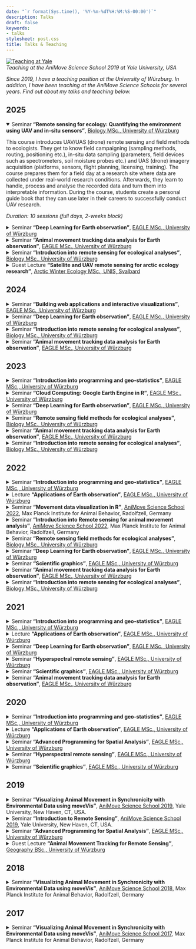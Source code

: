 ```yaml
---
date: "`r format(Sys.time(), '%Y-%m-%dT%H:%M:%S-00:00')`"
description: Talks
draft: false
keywords:
- talks
stylesheet: post.css
title: Talks & Teaching
---
```


<a href="https://animove.org/" target="_blank">![Teaching at Yale](/img/teaching.jpg)</a>
<figcaption>*Teaching at the AniMove Science School 2019 at Yale University, USA*</figcaption>

*Since 2019, I have a teaching position at the University of Würzburg. In addition, I have been teaching at the AniMove Science Schools for several years. Find out about my talks and teaching below.*

## 2025

<details open>
  <summary>Seminar **"Remote sensing for ecology: Quantifying the environment using UAV and in-situ sensors"**, [Biology MSc., University of Würzburg](https://www.biologie.uni-wuerzburg.de/en/biostudium/master/)</summary>
  <p>This course introduces UAV/UAS (drone) remote sensing and field methods to ecologists. They get to know field campaigning (sampling methods, routing, positioning etc.), in-situ data sampling (parameters, field devices such as spectrometers, soil moisture probes etc.) and UAS (drone) imagery acquisition (platforms, sensors, flight planning, licensing, training). The course prepares them for a field day at a research site where data are collected under real-world research conditions. Afterwards, they learn to handle, process and analyse the recorded data and turn them into interpretable information. During the course, students create a personal guide book that they can use later in their careers to successfully conduct UAV research.</p>
  <p>*Duration: 10 sessions (full days, 2-weeks block)*</p>
</details>

<details>
  <summary>Seminar **"Deep Learning for Earth observation"**, [EAGLE MSc., University of Würzburg](https://eagle-science.org)</summary>
  <p>This methodological course introduces *Deep Learning* with a practical focus on how to use it for image processing in Earth observation. Students get to know the principles behind the design of Neural Networks and the training thereof using *Deep Learning*. They learn about loss, backpropagation, optimization, activation functions & vanishing gradients, over- & underfitting, regularization, augmentation, convolutions, layers of state vs. stateless layers, sequential and non-sequential network designs for image processing tasks such as classification and segmentation etc. The course is taught `Pyhton` and `R`, mainly using `keras` and `tensorflow`.</p>
  <p>*Duration: 12 sessions (1.5 hours each)*</p>
</details>

<details>
  <summary>Seminar **"Animal movement tracking data analysis for Earth observation"**, [EAGLE MSc., University of Würzburg](https://eagle-science.org)</summary>
  <p>This modelling course introduces concepts and methods to Earth observation students who want to learn to work with animal movement trajectories, a special type of spatio-temporal data, and integrate such with Earth observation analyses. The course aims to find data-driven answers to questions such as: Why do animals move through the landscape the way they do? How are they impacted by their environments? And: Which environmental conditions are tied to what kind of of movement behavior? While the course introduces background knowledge on topics such as movement theory, the effects of discretely observing continuous processes (e.g. sampling rate, autocorrelation, bias etc.), scale-dependencies/matching, tracking approaches and location error, its practical focus lays on methods to handle and analyze tracking data (e.g. using geometric & variance component analyses, behavioral segmentation, area-metrics such as home ranges, remote-sensing driven trajectory analysis incl. corridor analysis & habitat analysis) as well as tracking data in combination with remotely sensed environmental data (e.g. through resource utilization modelling, resource selection modelling and step selection modelling). This leads students to eventually be able to independently spot patterns in movement data, make connections to environmental conditions, and, finally, jointly model movement tracking and remotely sensed environmental data.</p>
  <p>*Duration: 4 sessions (4 hours each)*</p>
</details>

<details>
  <summary>Seminar **"Introduction into remote sensing for ecological analyses"**, [Biology MSc., University of Würzburg](https://www.biologie.uni-wuerzburg.de/en/biostudium/master/)</summary>
  <p>In this course, ecology students are introduced to remote sensing and geo-analysis for ecological research applications and learn to independently use remote sensing in their own research fields. In the first week, students are introduced to remote sensing and geo-spatial data and methods and learn to use `QGIS` and `R` for geo-spatial analysis. In the second week, they apply remote sensing and geo-analysis to answer their own real-world ecological research questions. At the end of the course, they present their remote-sensing-enabled findings.</p>
  <p>*Duration: 10 sessions (full days, 2-weeks block)*</p>
</details>

<details>
  <summary>Guest Lecture **"Satellite and UAV remote sensing for arctic ecology research"**, [Arctic Winter Ecology MSc., UNIS, Svalbard](https://www.unis.no/courses/ab-329-arctic-winter-ecology/)</summary>
  <p>In this guest lecture, Arctic winter ecology MSc. students were introduced to satellite and UAV remote sensing and geo-analysis for ecological research applications in the Arctic. The guest lecture was held at the invitation of [Prof. Dr. Simone Lang (UNIS)](https://www.unis.no/staff/simone-lang/) as part of a six-week international [MSc. course on Arctic winter ecology](https://www.unis.no/courses/ab-329-arctic-winter-ecology/). On the first day, students were introduced to remote sensing research applications, physical principles of remote sensing and fundamental methods for remote sensing data analysis. In an hands-on session, they learned to handle, visualize and analyze remote sensing data from both Earth observation satellites and Unoccupied Aerial Vehicles (UAVs) using geo-spatial software, including *QGIS* and `R`. Afterwards, students were introduced to UAV remote sensing sensors and platforms as well as mission planning. The day finished with the design of a real-world field campaign for the next day, including in-situ snow data collection and UAV thermal and LiDAR data collection using two drones. On the second day, students learned in the field how to in-situ collecting snow parameters,, including snow depth, snow wetness, snow temperatures, snow hardness etc. To geo-locate in-situ measurements with high accuracy, students learned to use real-time kinematic (RTK) corrected GPS. Afterwards, two UAV systems were flown to map the research area, equipped with a thermal and a LiDAR sensor. Later-on, students had the chance to experiment with the data they had collected themselves, e.g. by validating UAV-derived snow depth or snow temperature data against their own measurements. The data collected during the course are of high potential value for Arctic ecology research, as they can be used to quantify the impact of snow properties on vegetation phenology and resource development in spring and summer.</p>
  <p>*Duration: 2 sessions (full days, 2-days block)*</p>
</details>

## 2024

<details>
  <summary>Seminar **"Building web applications and interactive visualizations"**, [EAGLE MSc., University of Würzburg](https://eagle-science.org)</summary>
  <p>Interactive visualizations using `shiny` for `R` in combination with `leaflet`, `plotly`, `ggplot2` and `LaTeX`. Basics of web design using `html`, `css` and `javascript`. Basics on *Declarative Programming* and *Lazy Execution*. Introduction into client-server communication using *reactive contexts* and *event observation*. Introduction into basic *UI* design such as dashboard UIs, interactive maps, interactive plots etc.</p>
  <p>*Duration: 3 sessions (1.5 hours each)*</p>
</details>

<details>
  <summary>Seminar **"Deep Learning for Earth observation"**, [EAGLE MSc., University of Würzburg](https://eagle-science.org)</summary>
  <p>This methodological course introduces *Deep Learning* with a practical focus on how to use it for image processing in Earth observation. Students get to know the principles behind the design of Neural Networks and the training thereof using *Deep Learning*. They learn about loss, backpropagation, optimization, activation functions & vanishing gradients, over- & underfitting, regularization, augmentation, convolutions, layers of state vs. stateless layers, sequential and non-sequential network designs for image processing tasks such as classification and segmentation etc. The course is taught `Pyhton` and `R`, mainly using `keras` and `tensorflow`.</p>
  <p>*Duration: 12 sessions (1.5 hours each)*</p>
</details>

<details>
  <summary>Seminar **"Introduction into remote sensing for ecological analyses"**, [Biology MSc., University of Würzburg](https://www.biologie.uni-wuerzburg.de/en/biostudium/master/)</summary>
  <p>Remote sensing applications; physical principles (electromagnetic radiation, absorption, emission, reflectance, optics, spectral information); spatial raster & vector data types; coordinate reference systems & projections; *QGIS* & `R`; `R` for spatial & remote sensing data analysis; spectral indices; basic modelling (classifiers, regressions); generating experience-driven ground truth using digitization; supervised classifications; (statistical) validation; accuracy assessment; scale of data vs. scale of observation targets; resolutions.</p>
  <p>*Duration: 10 sessions (full days, 2-weeks block)*</p>
</details>

<details>
  <summary>Seminar **"Animal movement tracking data analysis for Earth observation"**, [EAGLE MSc., University of Würzburg](https://eagle-science.org)</summary>
  <p>This modelling course introduces concepts and methods to Earth observation students who want to learn to work with animal movement trajectories, a special type of spatio-temporal data, and integrate such with Earth observation analyses. The course aims to find data-driven answers to questions such as: Why do animals move through the landscape the way they do? How are they impacted by their environments? And: Which environmental conditions are tied to what kind of of movement behavior? While the course introduces background knowledge on topics such as movement theory, the effects of discretely observing continuous processes (e.g. sampling rate, autocorrelation, bias etc.), scale-dependencies/matching, tracking approaches and location error, its practical focus lays on methods to handle and analyze tracking data (e.g. using geometric & variance component analyses, behavioral segmentation, area-metrics such as home ranges, remote-sensing driven trajectory analysis incl. corridor analysis & habitat analysis) as well as tracking data in combination with remotely sensed environmental data (e.g. through resource utilization modelling, resource selection modelling and step selection modelling). This leads students to eventually be able to independently spot patterns in movement data, make connections to environmental conditions, and, finally, jointly model movement tracking and remotely sensed environmental data.</p>
  <p>*Duration: 5 sessions (full days, 1-week block)*</p>
</details>

## 2023

<details>
<summary>Seminar **"Introduction into programming and geo-statistics"**, [EAGLE MSc., University of Würzburg](http://eagle-science.org)</summary>
  <p>Basics of `R` & *QGIS*; version control using *git*; `R` in comparison to other languages (interpreter vs. compiler, memory management etc.); programming paradigms; procedural vs. object-oriented vs. functional programming; types/modes, structures, indexing; implicit vs. explicit type conversion; control flow constructs & vectorization; functions; package building; data visualization; statistics; spatial data analysis; image processing; classification models etc.</p>
  <p>*Duration: 12 sessions (1.5 hours each)*</p>
</details>

<details>
<summary>Seminar **"Cloud Computing: Google Earth Engine in R"**, [EAGLE MSc., University of Würzburg](http://eagle-science.org)</summary>
  <p>A practical guide towards building custom GEE processing pipelines natively in `R` using `rgee`.</p>
  <p>*Duration: 1 session (1.5 hours)*</p>
</details>

<details>
  <summary>Seminar **"Deep Learning for Earth observation"**, [EAGLE MSc., University of Würzburg](https://eagle-science.org)</summary>
  <p>This methodological course introduces *Deep Learning* with a practical focus on how to use it for image processing in Earth observation. Students get to know the principles behind the design of Neural Networks and the training thereof using *Deep Learning*. They learn about loss, backpropagation, optimization, activation functions & vanishing gradients, over- & underfitting, regularization, augmentation, convolutions, layers of state vs. stateless layers, sequential and non-sequential network designs for image processing tasks such as classification and segmentation etc. The course is taught in `R` and `Pyhton`, mainly using `keras` and `tensorflow`.</p>
  <p>*Duration: 12 sessions (1.5 hours each)*</p>
</details>

<details>
  <summary>Seminar **"Remote sensing field methods for ecological analyses"**, [Biology MSc., University of Würzburg](https://www.biologie.uni-wuerzburg.de/en/biostudium/master/)</summary>
  <p>This course introduces remote sensing field methods to ecologists. They are get to know field campaigning (sampling methods, routing, positioning etc.), in-situ data sampling (parameters, field devices such as spectrometers, soil moisture probes etc.) and UAS (drone) imagery acquisition (platforms, sensors, flight planning, licensing, training). This prepares them for a field day at a research site where data are collected under real-world research conditions. Afterwards, they learn to handle, process and analyse the recorded data and turn them into interpretable information.</p>
  <p>*Duration: 10 sessions (full days, 2-weeks block)*</p>
</details>

<details>
  <summary>Seminar **"Animal movement tracking data analysis for Earth observation"**, [EAGLE MSc., University of Würzburg](https://eagle-science.org)</summary>
  <p>This modelling course introduces concepts and methods to Earth observation students who want to learn to work with animal movement trajectories, a special type of spatio-temporal data, and integrate such with Earth observation analyses. The course aims to find data-driven answers to questions such as: Why do animals move through the landscape the way they do? How are they impacted by their environments? And: Which environmental conditions are tied to what kind of of movement behavior? While the course introduces background knowledge on topics such as movement theory, the effects of discretely observing continuous processes (e.g. sampling rate, autocorrelation, bias etc.), scale-dependencies/matching, tracking approaches and location error, its practical focus lays on methods to handle and analyze tracking data (e.g. using geometric & variance component analyses, behavioral segmentation, area-metrics such as home ranges, remote-sensing driven trajectory analysis incl. corridor analysis & habitat analysis) as well as tracking data in combination with remotely sensed environmental data (e.g. through resource utilization modelling, resource selection modelling and step selection modelling). This leads students to eventually be able to independently spot patterns in movement data, make connections to environmental conditions, and, finally, jointly model movement tracking and remotely sensed environmental data.</p>
  <p>*Duration: 5 sessions (full days, 1-week block)*</p>
</details>

<details>
  <summary>Seminar **"Introduction into remote sensing for ecological analyses"**, [Biology MSc., University of Würzburg](https://www.biologie.uni-wuerzburg.de/en/biostudium/master/)</summary>
  <p>Remote sensing applications; physical principles (electromagnetic radiation, absorption, emission, reflectance, optics, spectral information); spatial raster & vector data types; coordinate reference systems & projections; *QGIS* & `R`; `R` for spatial & remote sensing data analysis; spectral indices; basic modelling (classifiers, regressions); generating experience-driven ground truth using digitization; supervised classifications; (statistical) validation; accuracy assessment; scale of data vs. scale of observation targets; resolutions.</p>
  <p>*Duration: 10 sessions (full days, 2-weeks block)*</p>
</details>

## 2022

<details>
<summary>Seminar **"Introduction into programming and geo-statistics"**, [EAGLE MSc., University of Würzburg](http://eagle-science.org)</summary>
  <p>Basics of `R` & *QGIS*; version control using *git*; `R` in comparison to other languages (interpreter vs. compiler, memory management etc.); programming paradigms; procedural vs. object-oriented vs. functional programming; types/modes, structures, indexing; implicit vs. explicit type conversion; control flow constructs & vectorization; functions; package building; data visualization; statistics; spatial data analysis; image processing; classification models etc.</p>
  <p>*Duration: 12 sessions (1.5 hours each)*</p>
</details>

<details>
  <summary>Lecture **"Applications of Earth observation"**, [EAGLE MSc., University of Würzburg](https://eagle-science.org)</summary>
  <p>Remote sensing of forests, vulnerabilities & risks, biodiversity, wildlife ecology, natural resources, fire & burnt areas, coasts, diseases & health, agriculture, soil, land cover & land use, human settlements, policy etc.</p>
  <p>*Duration: 12 sessions (1.5 hours each)*</p>
</details>

<details>
  <summary>Seminar **"Movement data visualization in R"**, [AniMove Science School 2022](https://animove.org/), Max Planck Institute for Animal Behavior, Radolfzell, Germany</summary>
  <p>*Duration: 1 session (2.5 hours)*</p>
</details>

<details>
  <summary>Seminar **"Introduction into Remote sensing for animal movement analysis"**, [AniMove Science School 2022](https://animove.org/), Max Planck Institute for Animal Behavior, Radolfzell, Germany</summary>
  <p>*Duration: 2 sessions (full days)*</p>
</details>

<details>
  <summary>Seminar **"Remote sensing field methods for ecological analyses"**, [Biology MSc., University of Würzburg](https://www.biologie.uni-wuerzburg.de/en/biostudium/master/)</summary>
  <p>This course introduces remote sensing field methods to ecologists. They are get to know field campaigning (sampling methods, routing, positioning etc.), in-situ data sampling (parameters, field devices such as spectrometers, soil moisture probes etc.) and UAS (drone) imagery acquisition (platforms, sensors, flight planning, licensing, training). This prepares them for a field day at a research site where data are collected under real-world research conditions. Afterwards, they learn to handle, process and analyse the recorded data and turn them into interpretable information.</p>
  <p>*Duration: 10 sessions (full days, 2-week block)*</p>
</details>


<details>
  <summary>Seminar **"Deep Learning for Earth observation"**, [EAGLE MSc., University of Würzburg](https://eagle-science.org)</summary>
  <p>This methodological course introduces *Deep Learning* with a practical focus on how to use it for image processing in Earth observation. Students get to know the principles behind the design of Neural Networks and the training thereof using *Deep Learning*. They learn about loss, backpropagation, optimization, activation functions & vanishing gradients, over- & underfitting, regularization, augmentation, convolutions, layers of state vs. stateless layers, sequential and non-sequential network designs for image processing tasks such as classification and segmentation etc. The course is taught in `R` and `Pyhton`, mainly using `keras` and `tensorflow`.</p>
  <p>*Duration: 12 sessions (1.5 hours each)*</p>
</details>

<details>
  <summary>Seminar **"Scientific graphics"**, [EAGLE MSc., University of Würzburg](https://eagle-science.org)</summary>
  <p>(Interactive) visualizations using `LaTeX`, `leaflet`, `plotly`, `ggplot2`, `shiny`, basics of web design using `html`, `css`, `javascript` (including frameworks such as `bootstrap`), static site generation frameworks such as `hugo`, `jekyll` etc.</p>
  <p>*Duration: 5 sessions (1.5 hours each)*</p>
</details>

<details>
  <summary>Seminar **"Animal movement tracking data analysis for Earth observation"**, [EAGLE MSc., University of Würzburg](https://eagle-science.org)</summary>
  <p>This modelling course introduces concepts and methods to Earth observation students who want to learn to work with animal movement trajectories, a special type of spatio-temporal data, and integrate such with Earth observation analyses. The course aims to find data-driven answers to questions such as: Why do animals move through the landscape the way they do? How are they impacted by their environments? And: Which environmental conditions are tied to what kind of of movement behavior? While the course introduces background knowledge on topics such as movement theory, the effects of discretely observing continuous processes (e.g. sampling rate, autocorrelation, bias etc.), scale-dependencies/matching, tracking approaches and location error, its practical focus lays on methods to handle and analyze tracking data (e.g. using geometric & variance component analyses, behavioral segmentation, area-metrics such as home ranges, remote-sensing driven trajectory analysis incl. corridor analysis & habitat analysis) as well as tracking data in combination with remotely sensed environmental data (e.g. through resource utilization modelling, resource selection modelling and step selection modelling). This leads students to eventually be able to independently spot patterns in movement data, make connections to environmental conditions, and, finally, jointly model movement tracking and remotely sensed environmental data.</p>
  <p>*Duration: 5 sessions (full days, 1-week block)*</p>
</details>


<details>
  <summary>Seminar **"Introduction into remote sensing for ecological analyses"**, [Biology MSc., University of Würzburg](https://www.biologie.uni-wuerzburg.de/en/biostudium/master/)</summary>
  <p>Remote sensing applications; physical principles (electromagnetic radiation, absorption, emission, reflectance, optics, spectral information); spatial raster & vector data types; coordinate reference systems & projections; *QGIS* & `R`; `R` for spatial & remote sensing data analysis; spectral indices; basic modelling (classifiers, regressions); generating experience-driven ground truth using digitization; supervised classifications; (statistical) validation; accuracy assessment; scale of data vs. scale of observation targets; resolutions.</p>
  <p>*Duration: 10 sessions (full days, 2-weeks block)*</p>
</details>


## 2021

<details>
<summary>Seminar **"Introduction into programming and geo-statistics"**, [EAGLE MSc., University of Würzburg](http://eagle-science.org)</summary>
  <p>Basics of `R` & *QGIS*; version control using *git*; `R` in comparison to other languages (interpreter vs. compiler, memory management etc.); programming paradigms; procedural vs. object-oriented vs. functional programming; types/modes, structures, indexing; implicit vs. explicit type conversion; control flow constructs & vectorization; functions; package building; data visualization; statistics; spatial data analysis; image processing; classification models etc.</p>
  <p>*Duration: 12 sessions (1.5 hours each)*</p>
</details>

<details>
  <summary>Lecture **"Applications of Earth observation"**, [EAGLE MSc., University of Würzburg](http://eagle-science.org)</summary>
  <p>Remote sensing of forests, vulnerabilities & risks, biodiversity, wildlife ecology, natural resources, fire & burnt areas, coasts, diseases & health, agriculture, soil, land cover & land use, human settlements, policy etc.</p>
  <p>*Duration: 12 sessions (1.5 hours each)*</p>
</details>

<details>
  <summary>Seminar **"Deep Learning for Earth observation"**, [EAGLE MSc., University of Würzburg](http://eagle-science.org)</summary>
  <p>This methodological course introduces *Deep Learning* with a practical focus on how to use it for image processing in Earth observation. Students get to know the principles behind the design of Neural Networks and the training thereof using *Deep Learning*. They learn about loss, backpropagation, optimization, activation functions & vanishing gradients, over- & underfitting, regularization, augmentation, convolutions, layers of state vs. stateless layers, sequential and non-sequential network designs for image processing tasks such as classification and segmentation etc. The course is taught in `R` and `Pyhton`, mainly using `keras` and `tensorflow`.</p>
  <p>*Duration: 12 sessions (1.5 hours each)*</p>
</details>

<details>
  <summary>Seminar **"Hyperspectral remote sensing"**, [EAGLE MSc., University of Würzburg](http://eagle-science.org)</summary>
  <p>Spectrometric field sampling, hyperspectral image processing, spectral unmixing in `R` & *QGIS* etc.</p>
  <p>*Duration: 2 sessions (full days, 2-days block)*</p>
</details>

<details>
  <summary>Seminar **"Scientific graphics"**, [EAGLE MSc., University of Würzburg](http://eagle-science.org)</summary>
  <p>(Interactive) visualizations using `LaTeX`, `leaflet`, `plotly`, `ggplot2`, `shiny`, basics of web design using `html`, `css`, `javascript` (including frameworks such as `bootstrap`), static site generation frameworks such as `hugo`, `jekyll` etc.</p>
  <p>*Duration: 5 sessions (1.5 hours each)*</p>
</details>

<details>
  <summary>Seminar **"Animal movement tracking data analysis for Earth observation"**, [EAGLE MSc., University of Würzburg](https://eagle-science.org)</summary>
  <p>This modelling course introduces concepts and methods to Earth observation students who want to learn to work with animal movement trajectories, a special type of spatio-temporal data, and integrate such with Earth observation analyses. The course aims to find data-driven answers to questions such as: Why do animals move through the landscape the way they do? How are they impacted by their environments? And: Which environmental conditions are tied to what kind of of movement behavior? While the course introduces background knowledge on topics such as movement theory, the effects of discretely observing continuous processes (e.g. sampling rate, autocorrelation, bias etc.), scale-dependencies/matching, tracking approaches and location error, its practical focus lays on methods to handle and analyze tracking data (e.g. using geometric & variance component analyses, behavioral segmentation, area-metrics such as home ranges, remote-sensing driven trajectory analysis incl. corridor analysis & habitat analysis) as well as tracking data in combination with remotely sensed environmental data (e.g. through resource utilization modelling, resource selection modelling and step selection modelling). This leads students to eventually be able to independently spot patterns in movement data, make connections to environmental conditions, and, finally, jointly model movement tracking and remotely sensed environmental data.</p>
  <p>*Duration: 5 sessions (full days, 1-week block)*</p>
</details>

## 2020

<details>
<summary>Seminar **"Introduction into programming and geo-statistics"**, [EAGLE MSc., University of Würzburg](http://eagle-science.org)</summary>
  <p>Basics of `R` & *QGIS*; version control using *git*; `R` in comparison to other languages (interpreter vs. compiler, memory management etc.); programming paradigms; procedural vs. object-oriented vs. functional programming; types/modes, structures, indexing; implicit vs. explicit type conversion; control flow constructs & vectorization; functions; package building; data visualization; statistics; spatial data analysis; image processing; classification models etc.</p>
  <p>*Duration: 12 sessions (1.5 hours each)*</p>
</details>

<details>
  <summary>Lecture **"Applications of Earth observation"**, [EAGLE MSc., University of Würzburg](http://eagle-science.org)</summary>
  <p>Remote sensing of forests, vulnerabilities & risks, biodiversity, wildlife ecology, natural resources, fire & burnt areas, coasts, diseases & health, agriculture, soil, land cover & land use, human settlements, policy etc.</p>
  <p>*Duration: 12 sessions (1.5 hours each)*</p>
</details>

<details>
  <summary>Seminar **"Advanced Programming for Spatial Analysis"**, [EAGLE MSc., University of Würzburg](http://eagle-science.org)</summary>
  <p>introduction into machine learning, deep neural networks, computer vision, discriminative modelling; (web-)APIs, web protocols, machine-to-machine communication; development environments, code maintenance, unit testing, continuous integration, version control etc.</p>
  <p>*Duration: 12 sessions (1.5 hours each)*</p>
</details>

<details>
  <summary>Seminar **"Hyperspectral remote sensing"**, [EAGLE MSc., University of Würzburg](http://eagle-science.org)</summary>
  <p>Spectrometric field sampling, hyperspectral image processing, spectral unmixing in `R` & *QGIS* etc.</p>
  <p>*Duration: 2 sessions (full days, 2-days block)*</p>
</details>

<details>
  <summary>Seminar **"Scientific graphics"**, [EAGLE MSc., University of Würzburg](http://eagle-science.org)</summary>
  <p>(Interactive) visualizations using `LaTeX`, `leaflet`, `plotly`, `ggplot2`, `shiny`, basics of web design using `html`, `css`, `javascript` (including frameworks such as `bootstrap`), static site generation frameworks such as `hugo`, `jekyll` etc.</p>
  <p>*Duration: 5 sessions (1.5 hours each)*</p>
</details>

## 2019

<details>
  <summary>Seminar **"Visualizing Animal Movement in Synchronicity with Environmental Data using moveVis"**, [AniMove Science School 2019](https://animove.org/), Yale University, New Haven, CT, USA.</summary>
  <p>*Duration: 1 session (2.5 hours)*</p>
</details>

<details>
  <summary>Seminar **"Introduction to Remote Sensing"**, [AniMove Science School 2019](http://animove.org), Yale University, New Haven, CT, USA.</summary>
  <p>*Duration: 1 session (2.5 hours)*</p>
</details>

<details>
  <summary>Seminar **"Advanced Programming for Spatial Analysis"**, [EAGLE MSc., University of Würzburg](http://eagle-science.org)</summary>
  <p>introduction into machine learning, deep neural networks, computer vision, discriminative modelling; (web-)APIs, web protocols, machine-to-machine communication; development environments, code maintenance, unit testing, continuous integration, version control etc.</p>
  <p>*Duration: 12 sessions (1.5 hours each)*</p>
</details>

<details>
  <summary>Guest Lecture **"Animal Movement Tracking for Remote Sensing"**, [Geography BSc., University of Würzburg](https://www.geographie.uni-wuerzburg.de/en/studies/)</summary>
  <p>Title of the talk: *Potentials of integrating animal movement tracking data with remote sensing.*</p>
</details>

## 2018

<details>
  <summary>Seminar **"Visualizing Animal Movement in Synchronicity with Environmental Data using moveVis"**, [AniMove Science School 2018](http://animove.org/courses/animove-2018/), Max Planck Institute for Animal Behavior, Radolfzell, Germany</summary>
  <p>*Duration: 1 session (2.5 hours)*</p>
</details>

## 2017

<details>
  <summary>Seminar **"Visualizing Animal Movement in Synchronicity with Environmental Data using moveVis"**, [AniMove Science School 2017](http://animove.org/courses/2017-mpi/), Max Planck Institute for Animal Behavior, Radolfzell, Germany</summary>
  <p>*Duration: 1 session (2.5 hours)*</p>
</details>
